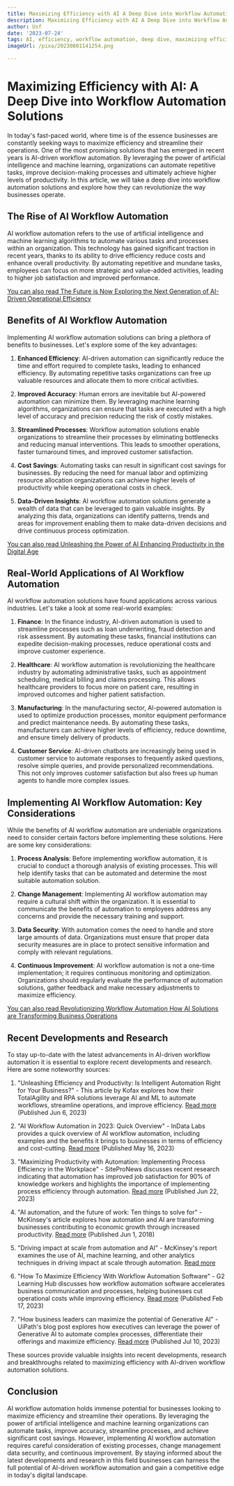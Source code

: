 ```yaml
---
title: Maximizing Efficiency with AI A Deep Dive into Workflow Automation Solutions
description: Maximizing Efficiency with AI A Deep Dive into Workflow Automation Solutions
author: Usf
date: '2023-07-24'
tags: AI, efficiency, workflow automation, deep dive, maximizing efficiency, solutions
imageUrl: /pixa/20230801141254.png

---
```

# Maximizing Efficiency  with AI: A Deep Dive into Workflow Automation Solutions

In today's  fast-paced world,  where time is of the essence businesses are constantly seeking ways to maximize efficiency and streamline their operations. One of the  most promising solutions that has emerged  in recent years is AI-driven workflow automation. By leveraging the power of artificial intelligence and  machine learning,  organizations can automate repetitive  tasks, improve decision-making processes and ultimately achieve higher  levels of productivity. In this article, we will take a deep dive into  workflow automation solutions and explore how they can revolutionize the way businesses operate.

## The Rise of AI  Workflow Automation

AI workflow automation refers to the use of artificial  intelligence and machine learning algorithms to automate various  tasks and processes within an organization. This technology has gained significant traction in  recent years, thanks  to its ability to drive efficiency  reduce costs and enhance overall productivity. By automating repetitive and mundane tasks, employees can focus on more strategic and value-added activities, leading to higher job satisfaction and improved performance.

[You can also read The Future is Now Exploring the  Next  Generation of AI-Driven Operational Efficiency](The%20Future%20is%20Now%20Exploring%20the%20Next%20Generation%20of%20AI-Driven%20Operational%20Efficiency)


## Benefits of AI Workflow  Automation

Implementing AI workflow automation solutions can bring a plethora of benefits to businesses. Let's explore  some of  the  key advantages:

1. **Enhanced Efficiency**: AI-driven automation can significantly reduce the time  and effort required  to complete tasks, leading to enhanced efficiency. By automating repetitive  tasks organizations can free up valuable resources and  allocate them to more critical activities.

2.  **Improved Accuracy**: Human errors  are inevitable but AI-powered automation can minimize them. By leveraging machine learning  algorithms, organizations can ensure that tasks are executed with a high level of  accuracy and precision reducing the risk of costly mistakes.

3. **Streamlined Processes**: Workflow automation solutions enable organizations to streamline their processes by eliminating bottlenecks and reducing  manual interventions. This leads to smoother operations, faster turnaround times, and improved customer satisfaction.

4. **Cost Savings**:  Automating tasks can result in significant cost savings for businesses. By reducing the  need for manual labor and optimizing  resource allocation organizations can achieve higher levels  of productivity while keeping operational costs in check.

5. **Data-Driven  Insights**: AI workflow automation  solutions generate a wealth of  data that can be leveraged to gain valuable  insights. By analyzing  this data, organizations can identify patterns, trends and areas for  improvement enabling them to make data-driven decisions and drive continuous process optimization.

[You can also read Unleashing the Power of AI  Enhancing Productivity in the Digital Age](Unleashing%20the%20Power%20of%20AI%20Enhancing%20Productivity%20in%20the%20Digital%20Age)


## Real-World Applications of AI Workflow Automation

AI workflow automation solutions have found applications across various industries. Let's take a look at some  real-world examples:

1. **Finance**: In the finance industry, AI-driven automation is used to streamline processes such as loan underwriting, fraud detection and risk assessment. By automating these tasks, financial institutions  can expedite decision-making processes, reduce operational costs and improve customer experience.

2. **Healthcare**: AI workflow automation is revolutionizing the healthcare industry by automating  administrative tasks, such as appointment scheduling, medical billing and claims processing. This  allows healthcare providers to focus more on patient care, resulting in improved outcomes and higher patient satisfaction.

3. **Manufacturing**: In the manufacturing sector, AI-powered automation is used to optimize production  processes, monitor equipment performance and predict maintenance needs. By automating these tasks, manufacturers can achieve higher levels of efficiency, reduce downtime, and ensure timely delivery of products.

4. **Customer Service**:  AI-driven chatbots are increasingly being used in  customer service to  automate responses to frequently asked questions, resolve  simple queries, and provide personalized recommendations. This not only improves customer satisfaction but also frees up human agents to handle more complex issues.

## Implementing AI Workflow Automation: Key Considerations

While  the benefits of AI workflow automation are undeniable  organizations need to  consider certain  factors before implementing  these solutions. Here are some key considerations:

1. **Process Analysis**: Before implementing workflow automation, it is crucial to conduct a thorough analysis of  existing processes. This will help identify tasks that  can  be  automated and determine the most suitable automation solution.

2. **Change Management**: Implementing AI workflow automation may require  a cultural shift within the organization. It is  essential to communicate the benefits of automation  to employees address any concerns and provide the  necessary training and support.

3. **Data Security**: With automation comes the need to handle and store large amounts of data. Organizations  must ensure that proper data  security measures are in place to protect sensitive  information and  comply with relevant regulations.

4. **Continuous Improvement**: AI workflow automation is  not a one-time implementation; it requires continuous monitoring  and optimization. Organizations should regularly evaluate the performance of  automation solutions, gather feedback and make  necessary  adjustments to maximize efficiency.

[You can also read Revolutionizing Workflow Automation How  AI  Solutions are Transforming Business Operations](Revolutionizing%20Workflow%20Automation%20How%20AI%20Solutions%20are%20Transforming%20Business%20Operations)


##  Recent Developments and Research

To stay up-to-date with  the latest advancements in AI-driven workflow automation it is essential to explore  recent developments and research. Here are some noteworthy sources:

1. "Unleashing Efficiency and Productivity: Is  Intelligent Automation Right for Your Business?" - This article by Kofax explores how their TotalAgility  and RPA solutions leverage AI  and ML to  automate workflows, streamline operations, and improve efficiency. [Read more](https://www.kofax.com/learn/blog/unleashing-efficiency-and-productivity) (Published Jun 6, 2023)

2. "AI Workflow Automation  in  2023: Quick Overview" - InData Labs provides a quick overview of AI workflow automation,  including examples and the benefits it brings to businesses in  terms of efficiency and cost-cutting. [Read more](https://indatalabs.com/blog/ai-workflow-automation) (Published May 16, 2023)

3.  "Maximizing Productivity with Automation: Implementing Process Efficiency in the Workplace" - SiteProNews discusses recent research indicating that automation has improved job satisfaction for 90% of knowledge workers and highlights the importance of implementing process  efficiency through automation. [Read more](https://www.sitepronews.com/2023/06/22/maximizing-productivity-with-automation-implementing-process-efficiency-in-the-workplace/) (Published Jun 22, 2023)

4. "AI  automation, and the future of work:  Ten things to  solve for" - McKinsey's article explores how automation and AI are transforming businesses contributing  to economic growth through increased productivity. [Read more](https://www.mckinsey.com/featured-insights/future-of-work/ai-automation-and-the-future-of-work-ten-things-to-solve-for) (Published Jun  1, 2018)

5. "Driving impact at scale from automation and AI" -  McKinsey's report examines the use of AI, machine learning, and other analytics techniques in driving  impact at scale through automation.  [Read more](https://www.mckinsey.com/~/media/McKinsey/Business%20Functions/McKinsey%20Digital/Our%20Insights/Driving%20impact%20at%20scale%20from%20automation%20and%20AI/Driving-impact-at-scale-from-automation-and-AI.ashx)

6. "How To Maximize Efficiency  With Workflow Automation Software" - G2 Learning  Hub discusses how workflow automation software accelerates business communication and processes, helping businesses cut operational costs while improving  efficiency. [Read  more](https://learn.g2.com/workflow-automation-software) (Published Feb 17,  2023)

7. "How business leaders can maximize  the  potential of Generative AI" - UiPath's  blog post explores how executives can  leverage the power of Generative AI to automate complex processes, differentiate their offerings and maximize efficiency. [Read more](https://www.uipath.com/blog/ai/maximize-generative-ai-potential) (Published Jul 10, 2023)

These sources provide valuable  insights into recent developments, research and breakthroughs related  to maximizing efficiency  with AI-driven workflow automation solutions.

## Conclusion

AI workflow  automation holds immense potential for businesses looking to maximize efficiency and streamline their operations. By leveraging the power of artificial intelligence and machine learning organizations can automate  tasks, improve  accuracy, streamline processes, and achieve significant cost savings. However, implementing AI workflow automation requires careful consideration of existing processes, change management data security, and continuous improvement. By staying informed about the latest developments and research in this field businesses  can harness  the  full potential of AI-driven workflow automation  and gain a competitive  edge in today's digital landscape.